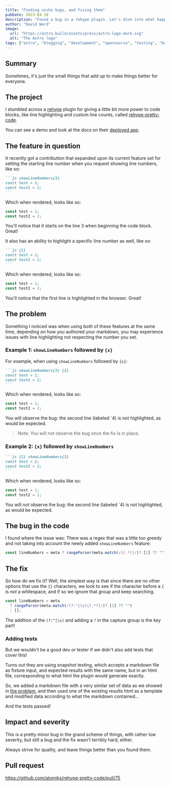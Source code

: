 ```yaml
---
title: "Finding niche bugs, and fixing them"
pubDate: 2023-04-18
description: "Found a bug in a rehype plugin. Let's dive into what happened and how I fixed it."
author: "David Ward"
image:
  url: "https://astro.build/assets/press/astro-logo-dark.svg"
  alt: "The Astro logo"
tags: ["astro", "blogging", "development", "opensource", "testing", "bugs"]
---
```


## Summary

Sometimes, it's just the small things that add up to make things better for everyone.

## The project

I stumbled across a [rehype](https://github.com/rehypejs/rehype) plugin for giving a little bit more power to code blocks, like line highlighting and custom line counts, called [rehype-pretty-code](https://github.com/atomiks/rehype-pretty-code).

You can see a demo and look at the docs on their [deployed app](https://rehype-pretty-code.netlify.app/).

## The feature in question

It recently got a contribution that expanded upon its current feature set for setting the starting line number when you request showing line numbers, like so:

````markdown
```js showLineNumbers{3}
const test = 1;
const test2 = 2;
```
````

Which when rendered, looks like so:

```js showLineNumbers{3}
const test = 1;
const test2 = 2;
```

You'll notice that it starts on the line 3 when beginning the code block. Great!

It also has an ability to highlight a specific line number as well, like so:

````markdown
```js {1}
const test = 1;
const test2 = 2;
```
````

Which when rendered, looks like so:

```js {1}
const test = 1;
const test2 = 2;
```

You'll notice that the first line is highlighted in the browser. Great!

## The problem

Something I noticed was when using _both_ of these features at the same time, depending on how you authored your markdown, you may experience issues with line highlighting not respecting the number you set.

### Example 1: `showLineNumbers` followed by `{x}`

For example, when using `showLineNumbers` followed by `{x}`:

````markdown
```js showLineNumbers{3} {2}
const test = 1;
const test2 = 2;
```
````

Which when rendered, looks like so:

```js showLineNumbers{3} {2}
const test = 1;
const test2 = 2;
```

You will observe the bug: the second line (labeled `4) is not highlighted, as would be expected.

> Note:
> You will not observe the bug once the fix is in place.

### Example 2: `{x}` followed by `showLineNumbers`

````markdown
```js {2} showLineNumbers{3}
const test = 1;
const test2 = 2;
```
````

Which when rendered, looks like so:

```js {2} showLineNumbers{3}
const test = 1;
const test2 = 2;
```

You will _not_ observe the bug: the second line (labeled `4) is not highlighted, as would be expected.

## The bug in the code

I found where the issue was: There was a regex that was a little too greedy and not taking into account the newly added `showLineNumbers` feature:

```js {2} showLineNumbers{200}
const lineNumbers = meta ? rangeParser(meta.match(/{(.*)}/)?.[1] ?? "") : [];
```

## The fix

So how do we fix it? Well, the simplest way is that since there are no other options that use the `{}` characters, we look to see if the character before a `{` is _not_ a whitespace, and if so we ignore that group and keep searching.

```js {2} showLineNumbers{200} title="the fix"
const lineNumbers = meta
  ? rangeParser(meta.match(/(?:^|\s){(.*?)/)?.[1] ?? "")
  : [];
```

The addition of the `(?:^|\s)` and adding a `?` in the capture group is the key part!

### Adding tests

But we wouldn't be a good dev _or_ tester if we didn't also add tests that cover this!

Turns out they are using snapshot testing, which accepts a markdown file as fixture input, and expected results with the same name, but in an html file, corresponding to what html the plugin would generate exactly.

So, we added a markdown file with a very similar set of data as we showed in [the problem](#the-problem), and then used one of the existing results html as a template and modified data according to what the markdown contained...

And the tests passed!

## Impact and severity

This is a pretty minor bug in the grand scheme of things, with rather low severity, but still a bug and the fix wasn't terribly hard, either.

Always strive for quality, and leave things better than you found them.

## Pull request

https://github.com/atomiks/rehype-pretty-code/pull/75
